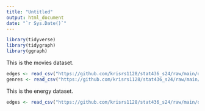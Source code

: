 ```yaml
---
title: "Untitled"
output: html_document
date: "`r Sys.Date()`"
---
```


```r
library(tidyverse)
library(tidygraph)
library(ggraph)
```

This is the movies dataset.

```r
edges <- read_csv("https://github.com/krisrs1128/stat436_s24/raw/main/data/movie_links.csv")
genres <- read_csv("https://github.com/krisrs1128/stat436_s24/raw/main/data/genres.csv")
```


This is the energy dataset.

```r
edges <- read_csv("https://github.com/krisrs1128/stat436_s24/raw/main/data/energy.csv")
```
